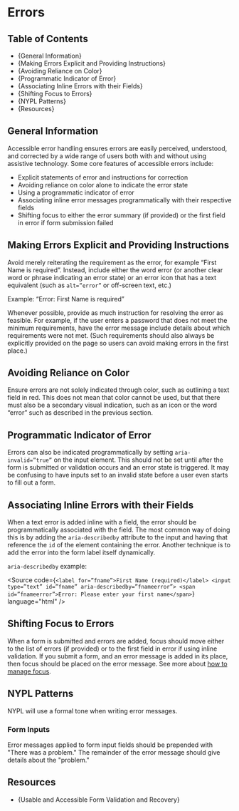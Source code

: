 

<Meta title="Accessibility Guide/Errors" />

# Errors

## Table of Contents

- {<Link href="#general-information" target="_self">General Information</Link>}
- {<Link href="#making-errors-explicit-and-providing-instructions" target="_self">Making Errors Explicit and Providing Instructions</Link>}
- {<Link href="#avoiding-reliance-on-color" target="_self">Avoiding Reliance on Color</Link>}
- {<Link href="#programmatic-indicator-of-error" target="_self">Programmatic Indicator of Error</Link>}
- {<Link href="#associating-inline-errors-with-their-field" target="_self">Associating Inline Errors with their Fields</Link>}
- {<Link href="#shifting-focus-to-errors" target="_self">Shifting Focus to Errors</Link>}
- {<Link href="#NYPL-patterns" target="_self">NYPL Patterns</Link>}
- {<Link href="#resources" target="_self">Resources</Link>}

## General Information

Accessible error handling ensures errors are easily perceived, understood, and
corrected by a wide range of users both with and without using assistive technology.
Some core features of accessible errors include:

- Explicit statements of error and instructions for correction
- Avoiding reliance on color alone to indicate the error state
- Using a programmatic indicator of error
- Associating inline error messages programmatically with their respective fields
- Shifting focus to either the error summary (if provided) or the first field in error
  if form submission failed

## Making Errors Explicit and Providing Instructions

Avoid merely reiterating the requirement as the error, for example “First Name
is required”. Instead, include either the word error (or another clear word or
phrase indicating an error state) or an error icon that has a text equivalent
(such as `alt=”error”` or off-screen text, etc.)

Example: “Error: First Name is required”

Whenever possible, provide as much instruction for resolving the error as
feasible. For example, if the user enters a password that does not meet the
minimum requirements, have the error message include details about which
requirements were not met. (Such requirements should also always be explicitly
provided on the page so users can avoid making errors in the first place.)

## Avoiding Reliance on Color

Ensure errors are not solely indicated through color, such as outlining a text
field in red. This does not mean that color cannot be used, but that there must
also be a secondary visual indication, such as an icon or the word “error” such
as described in the previous section.

## Programmatic Indicator of Error

Errors can also be indicated programmatically by setting `aria-invalid=”true”` on
the input element. This should not be set until after the form is submitted or
validation occurs and an error state is triggered. It may be confusing to have
inputs set to an invalid state before a user even starts to fill out a form.

## Associating Inline Errors with their Fields

When a text error is added inline with a field, the error should be programmatically
associated with the field. The most common way of doing this is by adding the
`aria-describedby` attribute to the input and having that reference the `id` of the
element containing the error. Another technique is to add the error into the form
label itself dynamically.

`aria-describedby` example:

<Source
  code={`
<label for=”fname”>First Name (required)</label>
<input type=”text” id=”fname” aria-describedby=”fnameerror”>
<span id=”fnameerror”>Error: Please enter your first name</span>
`}
  language="html"
/>

## Shifting Focus to Errors

When a form is submitted and errors are added, focus should move either to the list
of errors (if provided) or to the first field in error if using inline validation. If
you submit a form, and an error message is added in its place, then focus should be
placed on the error message. See more about [how to manage focus](https://nypl-design-system-git-dsd-1579-date-picker-sr-reference-nypl.vercel.app/iframe.html?viewMode=docs&id=accessibility-guide-managing-focus--docs#how-to-manage-focus).

## NYPL Patterns

NYPL will use a formal tone when writing error messages.

### Form Inputs

Error messages applied to form input fields should be prepended with "There was a problem."
The remainder of the error message should give details about the "problem."

## Resources

- {<Link href="https://webaim.org/techniques/formvalidation/">Usable and Accessible Form Validation and Recovery</Link>}
